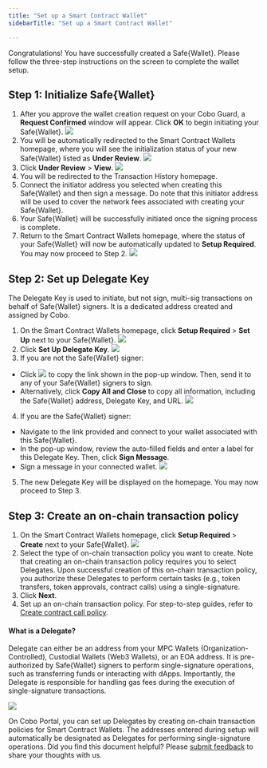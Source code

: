```yaml
---
title: "Set up a Smart Contract Wallet"
sidebarTitle: "Set up a Smart Contract Wallet"

---
```

Congratulations! You have successfully created a Safe&#123;Wallet&#125;. Please follow the three-step instructions on the screen to complete the wallet setup.

## Step 1: Initialize Safe&#123;Wallet&#125;
1. After you approve the wallet creation request on your Cobo Guard, a **Request Confirmed** window will appear. Click **OK** to begin initiating your Safe&#123;Wallet&#125;.
<img src="/en/images/smart-contract-wallet/request confirmed.png" className="screenshot_modal"></img>
2. You will be automatically redirected to the Smart Contract Wallets homepage, where you will see the initialization status of your new Safe&#123;Wallet&#125; listed as **Under Review**.
<img src="/en/images/smart-contract-wallet/under review.png" className="screenshot_full_screen"></img>
3. Click **Under Review** > **View**.
<img src="/en/images/smart-contract-wallet/step 1.png" className="screenshot_modal"></img>
4. You will be redirected to the Transaction History homepage.
5. Connect the initiator address you selected when creating this Safe&#123;Wallet&#125; and then sign a message. Do note that this initiator address will be used to cover the network fees associated with creating your Safe&#123;Wallet&#125;.
6. Your Safe&#123;Wallet&#125; will be successfully initiated once the signing process is complete.
7. Return to the Smart Contract Wallets homepage, where the status of your Safe&#123;Wallet&#125; will now be automatically updated to **Setup Required**. You may now proceed to Step 2.
<img src="/en/images/smart-contract-wallet/setup required.png" className="screenshot_full_screen"></img>

## Step 2: Set up Delegate Key

The Delegate Key is used to initiate, but not sign, multi-sig transactions on behalf of Safe&#123;Wallet&#125; signers. It is a dedicated address created and assigned by Cobo.

1. On the Smart Contract Wallets homepage, click **Setup Required** > **Set Up** next to your Safe&#123;Wallet&#125;.
<img src="/en/images/smart-contract-wallet/step 2.png" className="screenshot_modal"></img>
2. Click **Set Up Delegate Key**.
<img src="/en/images/smart-contract-wallet/set up delegate key.png" className="screenshot_modal"></img>
3. If you are not the Safe&#123;Wallet&#125; signer:
- Click <img src="/en/images/smart-contract-wallet/button_copy.svg" className="icon"></img> to copy the link shown in the pop-up window. Then, send it to any of your Safe&#123;Wallet&#125; signers to sign.
- Alternatively, click **Copy All and Close** to copy all information, including the Safe&#123;Wallet&#125; address, Delegate Key, and URL.
<img src="/en/images/smart-contract-wallet/4.png" className="screenshot_modal"></img>
4. If you are the Safe&#123;Wallet&#125; signer:
- Navigate to the link provided and connect to your wallet associated with this Safe&#123;Wallet&#125;.
- In the pop-up window, review the auto-filled fields and enter a label for this Delegate Key. Then, click **Sign Message**.
- Sign a message in your connected wallet.
<img src="/en/images/smart-contract-wallet/5.png" className="screenshot_modal"></img>
5. The new Delegate Key will be displayed on the homepage. You may now proceed to Step 3.

## Step 3: Create an on-chain transaction policy
1. On the Smart Contract Wallets homepage, click **Setup Required** > **Create** next to your Safe&#123;Wallet&#125;.
<img src="/en/images/smart-contract-wallet/step 3.png" className="screenshot_modal"></img>
2. Select the type of on-chain transaction policy you want to create. Note that creating an on-chain transaction policy requires you to select Delegates. Upon successful creation of this on-chain transaction policy, you authorize these Delegates to perform certain tasks (e.g., token transfers, token approvals, contract calls) using a single-signature.
3. Click **Next**.
4. Set up an on-chain transaction policy. For step-to-step guides, refer to [Create contract call policy](/en/portal/risk-controls/create-on-chain-policy).

#### What is a Delegate?

Delegate can either be an address from your MPC Wallets (Organization-Controlled), Custodial Wallets (Web3 Wallets), or an EOA address. It is pre-authorized by Safe&#123;Wallet&#125; signers to perform single-signature operations, such as transferring funds or interacting with dApps. Importantly, the Delegate is responsible for handling gas fees during the execution of single-signature transactions.

<img src="/en/images/smart-contract-wallet/8.png" className="screenshot"></img>

On Cobo Portal, you can set up Delegates by creating on-chain transaction policies for Smart Contract Wallets. The addresses entered during setup will automatically be designated as Delegates for performing single-signature operations.
<Tip>Did you find this document helpful? Please [submit feedback](https://forms.zohopublic.com/cobo/form/DocumentFeedbackForm/formperma/QvLOhxJv1_JMsJ-1dleZ8Itb_7rzN-LtgvsDdxosoVI?referrername=manuals) to share your thoughts with us.</Tip>